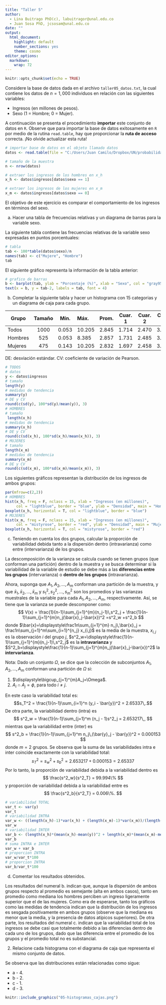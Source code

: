 ```yaml
---
title: "Taller 5"
author: 
  - Lina Buitrago PhD(c), labuitragor@unal.edu.co
  - Juan Sosa PhD, jcsosam@unal.edu.co
date: ""
output:
  html_document:
    highlight: default
    number_sections: yes
    theme: cosmo
editor_options: 
  markdown: 
    wrap: 72
---
```


```r
knitr::opts_chunk$set(echo = TRUE)
```

Considere la base de datos dada en el archivo `taller05_datos.txt`, la
cual contiene los datos de $n=1,000$ individuos en relación con las
siguientes variables:

-   Ingresos (en millones de pesos).
-   Sexo (1 = Hombre; 0 = Mujer).

A continuación se presenta el procedimiento **importar** este conjunto
de datos en `R`. Observe que para importar la base de datos exitosamente
en `R` por medio de la rutina `read.table`, hay que proporcionar la
**ruta de acceso** correcta. ¡No olvide actualizar esta ruta!

```r
# importar base de datos en el objeto llamado datos
datos <- read.table(file = "C:/Users/Juan Camilo/Dropbox/UN/probabilidad_estadistica/taller_05_datos.txt", header = TRUE, sep = ";")

# tamaño de la muestra
n <- nrow(datos)

# extraer los ingresos de los hombres en x_h
x_h <- datos$ingresos[datos$sexo == 1]

# extraer los ingresos de los mujeres en x_m
x_m <- datos$ingresos[datos$sexo == 0]
```

El objetivo de este ejercicio es comparar el comportamiento de los
ingresos en términos del sexo.

a.  Hacer una tabla de frecuencias relativas y un diagrama de barras
    para la variable sexo.

La siguiente tabla contiene las frecuencias relativas de la variable
sexo expresadas en puntos porcentuales:

```r
# tabla 
tab <- 100*table(datos$sexo)/n
names(tab) <- c("Mujere", "Hombre")
tab
```

El siguiente gráfico representa la información de la tabla anterior:

```r
# grafico de barras
b <- barplot(tab, ylab = "Porcentaje (%)", xlab = "Sexo", col = "gray95", border = "darkgray")
text(x = b, y = tab-2, labels = tab, font = 4)
```

b.  Completar la siguiente tabla y hacer un histograma con 15 categorias
    y un diagrama de caja para cada grupo.

| Grupo   | Tamaño | Mín.  | Máx.   | Prom. | Cuar. 1 | Cuar. 2 | Cuar. 3 |  DE   | CV (%) |
|---------|:------:|:-----:|:-------|:-----:|:-------:|:-------:|:-------:|:-----:|:------:|
| Todos   |  1000  | 0.053 | 10.205 | 2.845 |  1.714  |  2.470  |  3.658  | 1.629 | 57.251 |
| Hombres |  525   | 0.053 | 8.385  | 2.857 |  1.731  |  2.485  |  3.619  | 1.625 | 56.877 |
| Mujeres |  475   | 0.143 | 10.205 | 2.832 |  1.697  |  2.458  |  3.767  | 1.635 | 57.725 |

DE: desviación estándar. CV: coeficiente de variación de Pearson.

```r
# TODOS
# datos
y <- datos$ingresos
# tamaño
length(y)
# medidas de tendencia
summary(y)
# DE y CV
round(c(sd(y), 100*sd(y)/mean(y)), 3)
# HOMBRES
# tamaño
 length(x_h)
# medidas de tendencia
summary(x_h)
# DE y CV
round(c(sd(x_h), 100*sd(x_h)/mean(x_h)), 3)
# MUJERES
# tamaño
length(x_m)
# medidas de tendencia
summary(x_m)
# DE y CV
round(c(sd(x_m), 100*sd(x_m)/mean(x_m)), 3)
```

Los siguientes gráficos representan la distribución de los ingresos de
ambos grupos:

```r
par(mfrow=c(2,2))
# HOMBRES
hist(x_h, freq = F, nclass = 15, xlab = "Ingresos (en millones)", 
     col = "lightblue", border = "blue", ylab = "Densidad", main = "Hombres")
boxplot(x_h, horizontal = T, col = "lightblue", border = "blue")
# MUJERES
hist(x_m, freq = F, nclass = 15, xlab = "Ingresos (en millones)", 
     col = "mistyrose", border = "red", ylab = "Densidad", main = "Mujeres")
boxplot(x_h, horizontal = T, col = "mistyrose", border = "red")

```

c.  Teniendo en cuenta los dos grupos, calcular la proporción de
    variabilidad debida tanto a la dispersión dentro (intravarianza)
    como entre (intervarianza) de los grupos.

La descomposición de la varianza se calcula cuando se tienen grupos (que
conforman una partición) dentro de la muestra y se busca determinar si
la variabilidad de la variable de estudio se debe más a las
**diferencias entre los grupos** (intervarianza) o **dentro de los
grupos** (intravarianza).

Ahora, suponga que $A_1,A_2,\ldots,A_m$ conforman una partición de la
muestra, y que $\bar{x}_1,\bar{x}_2,\ldots,\bar{x}_m$ y
$s^2_{1},s^2_{2},\ldots,s^2_{m}$ son los promedios y las varianzas
muestrales de la variable para cada $A_1,A_2,\ldots,A_m$,
respectivamente. Así, se tiene que la varianza se puede descomponer
como: $$
V(x) = \frac{1}{n-1}\sum_{j=1}^{m}(n_j-1)\,s^2_j + \frac{1}{n-1}\sum_{j=1}^{m}n_j(\bar{x}_j-\bar{x})^2 =s^2_w +s^2_b
$$ donde
$\bar{x}=\displaystyle\frac1n\sum_{j=1}^{m} n_j\,\bar{x}_j = \frac1n\sum_{j=1}^m\sum_{i=1}^{n_j} x_{i,j}$
es la media de la muestra, $x_{i,j}$ es la observación $i$ del grupo
$j$, $s^2_w=\displaystyle\frac{1}{n-1}\sum_{j=1}^{m}(n_j-1)\,s^2_j$ es
la **intravarianza** y
$S^2_b=\displaystyle\frac{1}{n-1}\sum_{j=1}^{m}n_j(\bar{x}_j-\bar{x})^2$
la **intervarianza**.

Nota: Dado un conjunto $\Omega$, se dice que la colección de
subconjuntos $A_1,A_2,\ldots,A_m$ conforman una partición de $\Omega$
si:

1.  $\displaystyle\bigcup_{j=1}^{m}A_j=\Omega$.
2.  $A_i\cap A_j=\phi$, para todo $i\neq j$.

En este caso la variabilidad total es:
$$s_T^2 = \frac{1}{n-1}\sum_{i=1}^n (y_i - \bar{y})^2 = 2.65337\,.$$ De
otra parte, la variabilidad dentro (intra) es $$
s^2_w = \frac{1}{n-1}\sum_{j=1}^m (n_j - 1)s^2_j = 2.653217\,, 
$$ mientras que la variabilidad entre (inter) es $$
s^2_b = \frac{1}{n-1}\sum_{j=1}^m n_j\,(\bar{y}_j - \bar{y})^2 = 0.000153
$$ donde $m=2$ grupos. Se observa que la suma de las variabilidades
intra e inter coincide exactamente con la variabilidad total: $$
s_T^2 = s^2_w + s^2_b = 2.653217 + 0.000153 = 2.65337
$$ Por lo tanto, la proporción de variabilidad debida a la variabilidad
dentro es $$
\frac{s^2_w}{s^2_T} = 99.994\%
$$ y proporción de variabilidad debida a la variabilidad entre es $$
\frac{s^2_b}{s^2_T} = 0.006\%.
$$

```r
# variabilidad TOTAL
var_t <- var(y)
var_t
# variabilidad INTRA
var_w <- ((length(x_h)-1)*var(x_h) + (length(x_m)-1)*var(x_m))/(length(y)-1)
var_w
# variabilidad INTER
var_b <- (length(x_h)*(mean(x_h)-mean(y))^2 + length(x_m)*(mean(x_m)-mean(y))^2)/(length(y)-1)
var_b
# suma INTRA e INTER
var_w + var_b
# proporcion INTRA
var_w/var_t*100
# proporcion INTRA
var_b/var_t*100
```

d.  Comentar los resultados obtenidos.

Los resultados del numeral b. indican que, aunque la dispersión de ambos
grupos respecto al promedio es semejante (alta en ambos casos), tanto en
promedio como mediana los hombres perciben un ingreso ligeramente
superior que el de las mujeres. Como era de esperarse, tanto los
gráficos como las medidas de tendencia indican que la distribución de
los ingresos es sesgada positivamente en ambos grupos (observe que la
mediana es menor que la media, y la presencia de datos atípicos
superiores). De otra parte, los resultados del numeral c. indican que la
variabilidad total de los ingresos se debe casi que totalmente debido a
las diferencias dentro de cada uno de los grupos, dado que las
diferencia entre el promedio de los grupos y el promedio total no es
substancial.

2.  Relacione cada histograma con el diagrama de caja que representa el
    mismo conjunto de datos.

Se observa que las distribuciones están relacionadas como sigue:

-   a - 4.
-   b - 2.
-   c - 1.
-   d - 3.

```r
knitr::include_graphics("05-histogramas_cajas.png")
```
